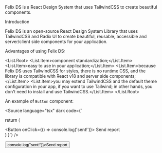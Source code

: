
<Meta title="Getting started/Overview" />

<Unstyled>

<div className="dark" data-mode="dark">

<Title>Felix DS - Overview</Title>

<Text size="lg">Felix DS is a React Design System that uses TailwindCSS to
create beautiful components.</Text>

<SubTitle>Introduction</SubTitle>

<Text>Felix DS is an open-source React Design System Library that uses
TailwindCSS and Radix UI to create beautiful, reusable, accessible and
server/client side components for your application.</Text>

<Text>Advantages of using Felix DS:</Text>

<List.Root>
  <List.Item>component standardization;</List.Item>
  <List.Item>easy to use in your application;</List.Item>
  <List.Item>because Felix DS uses TailwindCSS for styles, there is no runtime
  CSS, and the library is compatible with React v18 and server side
  components;</List.Item>
  <List.Item>you may extend TailwindCSS and the default theme configuration in
  your app, if you want to use Tailwind; in other hands, you don't need to
  install and use TailwindCSS.</List.Item>
</List.Root>


<Text>An example of `Button` component:</Text>

<Source
  language="tsx"
  dark
  code={`

  return (
    <div className="p-4 border rounded-md">
      <Button onClick={() => console.log('sent!')}>
        Send report
      </Button>
    </div>
  )
}`}
/>

<div className="mt-4 p-4 border border-neutral-700 rounded-md">
  <Button onClick={() => console.log("sent!")}>Send report</Button>
</div>

</div>

</Unstyled>
